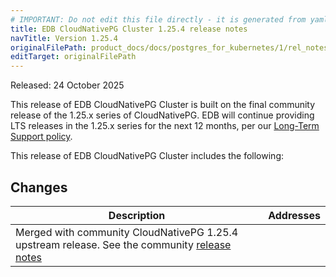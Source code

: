 ```yaml
---
# IMPORTANT: Do not edit this file directly - it is generated from yaml source.
title: EDB CloudNativePG Cluster 1.25.4 release notes
navTitle: Version 1.25.4
originalFilePath: product_docs/docs/postgres_for_kubernetes/1/rel_notes/src/1.25.4_rel_notes.yml
editTarget: originalFilePath
---
```


Released: 24 October 2025

This release of EDB CloudNativePG Cluster is built on the final community release of the 1.25.x series of CloudNativePG. 
EDB will continue providing LTS releases in the 1.25.x series for the next 12 months, per our [Long-Term Support
policy](/postgres_for_kubernetes/1/#long-term-support). 

This release of EDB CloudNativePG Cluster includes the following:

## Changes

<table class="table w-100"><thead><tr><th>Description</th><th width="10%">Addresses</th></tr></thead><tbody>
<tr><td>Merged with community CloudNativePG 1.25.4 upstream release. 
See the community <a href="https://cloudnative-pg.io/documentation/1.25/release_notes/v1.25/">release notes</a>
</td><td></td></tr>
</tbody></table>


